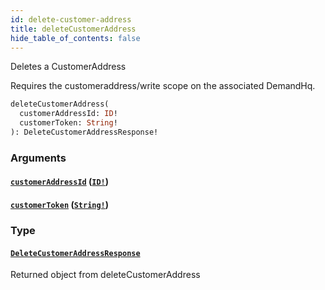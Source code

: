 ```yaml
---
id: delete-customer-address
title: deleteCustomerAddress
hide_table_of_contents: false
---
```



Deletes a CustomerAddress

Requires the customeraddress/write scope on the associated DemandHq.

```graphql
deleteCustomerAddress(
  customerAddressId: ID!
  customerToken: String!
): DeleteCustomerAddressResponse!
```


### Arguments

#### [`customerAddressId`](#) ([`ID!`](/demand/api/graphql-storefront/reference/scalars/id))




#### [`customerToken`](#) ([`String!`](/demand/api/graphql-storefront/reference/scalars/string))




### Type

#### [`DeleteCustomerAddressResponse`](/demand/api/graphql-storefront/reference/objects/delete-customer-address-response)

Returned object from deleteCustomerAddress




